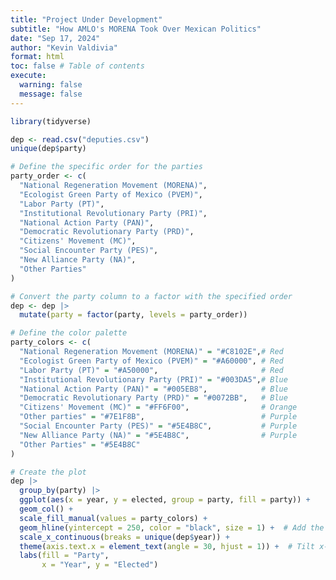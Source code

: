 ```yaml
---
title: "Project Under Development"
subtitle: "How AMLO's MORENA Took Over Mexican Politics"
date: "Sep 17, 2024"
author: "Kevin Valdivia"
format: html
toc: false # Table of contents
execute: 
  warning: false
  message: false
---
```


```r
library(tidyverse)
```

```r
dep <- read.csv("deputies.csv") 
unique(dep$party)
```

```r
# Define the specific order for the parties
party_order <- c(
  "National Regeneration Movement (MORENA)",
  "Ecologist Green Party of Mexico (PVEM)",
  "Labor Party (PT)",
  "Institutional Revolutionary Party (PRI)",
  "National Action Party (PAN)",
  "Democratic Revolutionary Party (PRD)",
  "Citizens' Movement (MC)",
  "Social Encounter Party (PES)",
  "New Alliance Party (NA)", 
  "Other Parties"
)

# Convert the party column to a factor with the specified order
dep <- dep |> 
  mutate(party = factor(party, levels = party_order))

# Define the color palette
party_colors <- c(
  "National Regeneration Movement (MORENA)" = "#C8102E",# Red
  "Ecologist Green Party of Mexico (PVEM)" = "#A60000", # Red
  "Labor Party (PT)" = "#A50000",                       # Red
  "Institutional Revolutionary Party (PRI)" = "#003DA5",# Blue
  "National Action Party (PAN)" = "#005EB8",            # Blue
  "Democratic Revolutionary Party (PRD)" = "#0072BB",   # Blue
  "Citizens' Movement (MC)" = "#FF6F00",                # Orange
  "Other parties" = "#7E1F8B",                          # Purple
  "Social Encounter Party (PES)" = "#5E4B8C",           # Purple
  "New Alliance Party (NA)" = "#5E4B8C",                # Purple
  "Other Parties" = "#5E4B8C"
)

# Create the plot
dep |> 
  group_by(party) |> 
  ggplot(aes(x = year, y = elected, group = party, fill = party)) +
  geom_col() +
  scale_fill_manual(values = party_colors) +
  geom_hline(yintercept = 250, color = "black", size = 1) +  # Add the horizontal line
  scale_x_continuous(breaks = unique(dep$year)) +
  theme(axis.text.x = element_text(angle = 30, hjust = 1)) +  # Tilt x-axis labels
  labs(fill = "Party",
       x = "Year", y = "Elected")

```



